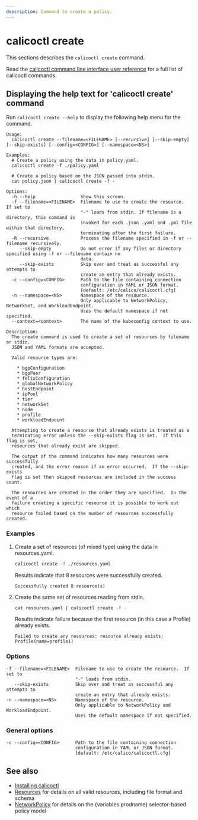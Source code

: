```yaml
---
description: Command to create a policy.
---
```



# calicoctl create

This sections describes the `calicoctl create` command.

Read the [calicoctl command line interface user reference](overview.mdx)
for a full list of calicoctl commands.

## Displaying the help text for 'calicoctl create' command

Run `calicoctl create --help` to display the following help menu for the
command.

```
Usage:
  calicoctl create --filename=<FILENAME> [--recursive] [--skip-empty] [--skip-exists] [--config=<CONFIG>] [--namespace=<NS>]

Examples:
  # Create a policy using the data in policy.yaml.
  calicoctl create -f ./policy.yaml

  # Create a policy based on the JSON passed into stdin.
  cat policy.json | calicoctl create -f -

Options:
  -h --help                 Show this screen.
  -f --filename=<FILENAME>  Filename to use to create the resource.  If set to
                            "-" loads from stdin. If filename is a directory, this command is
                            invoked for each .json .yaml and .yml file within that directory,
                            terminating after the first failure.
  -R --recursive            Process the filename specified in -f or --filename recursively.
     --skip-empty           Do not error if any files or directory specified using -f or --filename contain no
                            data.
     --skip-exists          Skip over and treat as successful any attempts to
                            create an entry that already exists.
  -c --config=<CONFIG>      Path to the file containing connection
                            configuration in YAML or JSON format.
                            [default: /etc/calico/calicoctl.cfg]
  -n --namespace=<NS>       Namespace of the resource.
                            Only applicable to NetworkPolicy, NetworkSet, and WorkloadEndpoint.
                            Uses the default namespace if not specified.
  --context=<context>       The name of the kubeconfig context to use.

Description:
  The create command is used to create a set of resources by filename or stdin.
  JSON and YAML formats are accepted.

  Valid resource types are:

    * bgpConfiguration
    * bgpPeer
    * felixConfiguration
    * globalNetworkPolicy
    * hostEndpoint
    * ipPool
    * tier
    * networkSet
    * node
    * profile
    * workloadEndpoint

  Attempting to create a resource that already exists is treated as a
  terminating error unless the --skip-exists flag is set.  If this flag is set,
  resources that already exist are skipped.

  The output of the command indicates how many resources were successfully
  created, and the error reason if an error occurred.  If the --skip-exists
  flag is set then skipped resources are included in the success count.

  The resources are created in the order they are specified.  In the event of a
  failure creating a specific resource it is possible to work out which
  resource failed based on the number of resources successfully created.
```

### Examples

1. Create a set of resources (of mixed type) using the data in resources.yaml.

   ```bash
   calicoctl create -f ./resources.yaml
   ```

   Results indicate that 8 resources were successfully created.

   ```
   Successfully created 8 resource(s)
   ```

1. Create the same set of resources reading from stdin.

   ```bash
   cat resources.yaml | calicoctl create -f -
   ```

   Results indicate failure because the first resource (in this case a Profile)
   already exists.

   ```
   Failed to create any resources: resource already exists: Profile(name=profile1)
   ```

### Options

```
-f --filename=<FILENAME>  Filename to use to create the resource.  If set to
                          "-" loads from stdin.
   --skip-exists          Skip over and treat as successful any attempts to
                          create an entry that already exists.
-n --namespace=<NS>       Namespace of the resource.
                          Only applicable to NetworkPolicy and WorkloadEndpoint.
                          Uses the default namespace if not specified.
```

### General options

```
-c --config=<CONFIG>      Path to the file containing connection
                          configuration in YAML or JSON format.
                          [default: /etc/calico/calicoctl.cfg]
```

## See also

- [Installing calicoctl](../../../operations/clis/calicoctl/install.mdx)
- [Resources](../../resources/overview.mdx) for details on all valid resources, including file format
  and schema
- [NetworkPolicy](../../resources/networkpolicy.mdx) for details on the {variables.prodname} selector-based policy model
